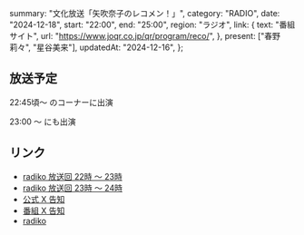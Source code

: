   summary: "文化放送「矢吹奈子のレコメン！」",
  category: "RADIO",
  date: "2024-12-18",
  start: "22:00",
  end: "25:00",
  region: "ラジオ",
  link: {
    text: "番組サイト",
    url: "https://www.joqr.co.jp/qr/program/reco/",
  },
  present: ["春野莉々", "星谷美来"],
  updatedAt: "2024-12-16",
};

## 放送予定

22:45頃〜 のコーナーに出演

23:00 〜 にも出演

## リンク

- [radiko 放送回 22時 〜 23時](https://radiko.jp/#!/ts/QRR/20241218220000)
- [radiko 放送回 23時 〜 24時](https://radiko.jp/#!/ts/QRR/20241218230000)
- [公式 X 告知](https://x.com/takanenofficial/status/1868883826430070909)
- [番組 X 告知](https://x.com/reco_wednesday/status/1867564418705633480)
- [radiko](https://radiko.jp/#QRR)
